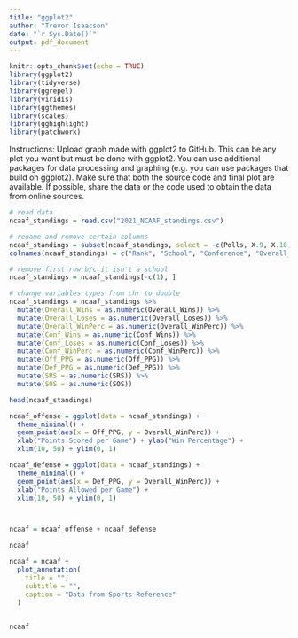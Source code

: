 ```yaml
---
title: "ggplot2"
author: "Trevor Isaacson"
date: "`r Sys.Date()`"
output: pdf_document
---
```


```r
knitr::opts_chunk$set(echo = TRUE)
library(ggplot2)
library(tidyverse)
library(ggrepel)
library(viridis)
library(ggthemes)
library(scales)
library(gghighlight)
library(patchwork)
```

Instructions: Upload graph made with ggplot2 to GitHub. This can be any plot you want but must be done with ggplot2. You can use additional packages for data processing and graphing (e.g. you can use packages that build on ggplot2). Make sure that both the source code and final plot are available. If possible, share the data or the code used to obtain the data from online sources.


```r
# read data
ncaaf_standings = read.csv("2021_NCAAF_standings.csv")

# rename and remove certain columns
ncaaf_standings = subset(ncaaf_standings, select = -c(Polls, X.9, X.10, X.11))
colnames(ncaaf_standings) = c("Rank", "School", "Conference", "Overall_Wins", "Overall_Loses", "Overall_WinPerc", "Conf_Wins", "Conf_Loses", "Conf_WinPerc", "Off_PPG", "Def_PPG", "SRS", "SOS")

# remove first row b/c it isn't a school
ncaaf_standings = ncaaf_standings[-c(1), ]

# change variables types from chr to double 
ncaaf_standings = ncaaf_standings %>% 
  mutate(Overall_Wins = as.numeric(Overall_Wins)) %>%
  mutate(Overall_Loses = as.numeric(Overall_Loses)) %>%
  mutate(Overall_WinPerc = as.numeric(Overall_WinPerc)) %>%
  mutate(Conf_Wins = as.numeric(Conf_Wins)) %>%
  mutate(Conf_Loses = as.numeric(Conf_Loses)) %>%
  mutate(Conf_WinPerc = as.numeric(Conf_WinPerc)) %>%
  mutate(Off_PPG = as.numeric(Off_PPG)) %>%
  mutate(Def_PPG = as.numeric(Def_PPG)) %>%
  mutate(SRS = as.numeric(SRS)) %>%
  mutate(SOS = as.numeric(SOS))

head(ncaaf_standings)
```


```r
ncaaf_offense = ggplot(data = ncaaf_standings) +
  theme_minimal() + 
  geom_point(aes(x = Off_PPG, y = Overall_WinPerc)) + 
  xlab("Points Scored per Game") + ylab("Win Percentage") +
  xlim(10, 50) + ylim(0, 1)

ncaaf_defense = ggplot(data = ncaaf_standings) +
  theme_minimal() + 
  geom_point(aes(x = Def_PPG, y = Overall_WinPerc)) + 
  xlab("Points Allowed per Game") +
  xlim(10, 50) + ylim(0, 1)



ncaaf = ncaaf_offense + ncaaf_defense

ncaaf

ncaaf = ncaaf + 
  plot_annotation(
    title = "",
    subtitle = "",
    caption = "Data from Sports Reference"
  )
  

ncaaf
```

